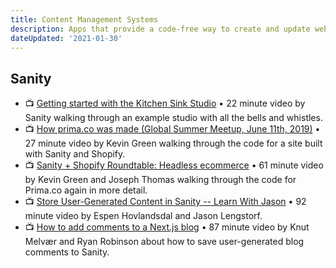 ```yaml
---
title: Content Management Systems
description: Apps that provide a code-free way to create and update website content.
dateUpdated: '2021-01-30'
---
```


## Sanity

- 📺 [Getting started with the Kitchen Sink Studio](https://m.youtube.com/watch?v=woA5MKmARNU) • 22 minute video by Sanity walking through an example studio with all the bells and whistles.
- 📺 [How prima.co was made (Global Summer Meetup, June 11th, 2019)](https://m.youtube.com/watch?v=_Vc08kO7qmQ) • 27 minute video by Kevin Green walking through the code for a site built with Sanity and Shopify.
- 📺 [Sanity + Shopify Roundtable: Headless ecommerce](https://m.youtube.com/watch?v=4mgI333aGvo) • 61 minute video by Kevin Green and Joseph Thomas walking through the code for Prima.co again in more detail.
- 📺 [Store User-Generated Content in Sanity -- Learn With Jason](https://m.youtube.com/watch?v=yhfGEpGalSg) • 92 minute video by Espen Hovlandsdal and Jason Lengstorf.
- 📺 [How to add comments to a Next.js blog](https://m.youtube.com/watch?v=NzUNMUHxvZ4) • 87 minute video by Knut Melvær and Ryan Robinson about how to save user-generated blog comments to Sanity.
